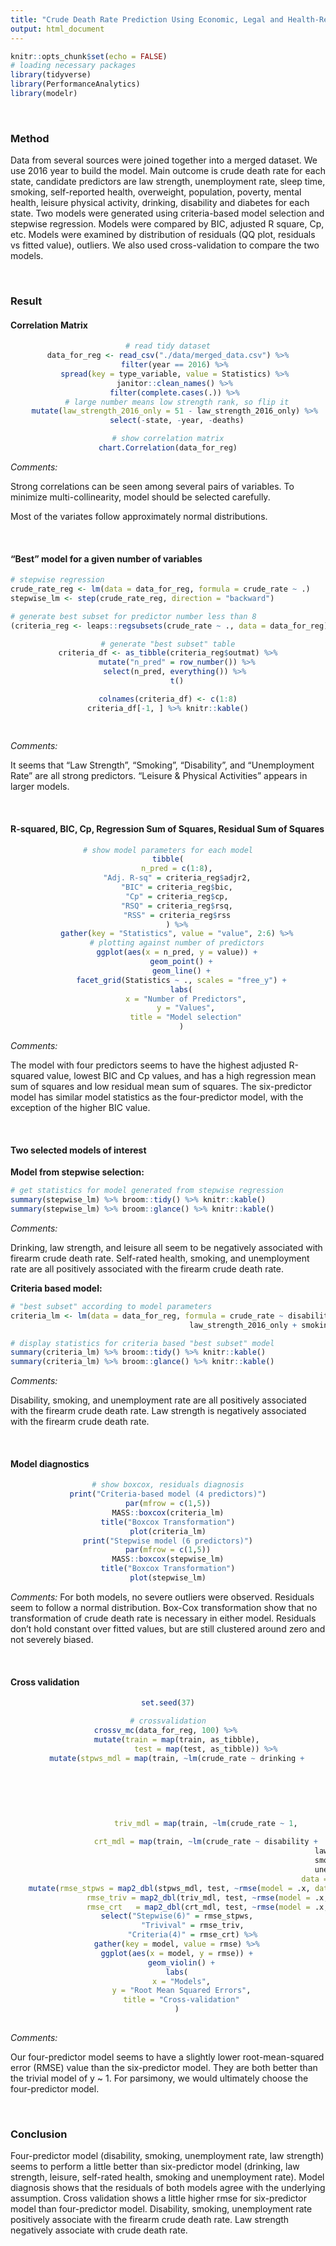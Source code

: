 ```yaml
---
title: "Crude Death Rate Prediction Using Economic, Legal and Health-Related Predictors"
output: html_document
---
```


```r
knitr::opts_chunk$set(echo = FALSE)
# loading necessary packages
library(tidyverse)
library(PerformanceAnalytics)
library(modelr)
```

<br>

### Method

Data from several sources were joined together into a merged dataset. We use 2016 year to build the model. Main outcome is crude death rate for each state, candidate predictors are law strength, unemployment rate, sleep time, smoking, self-reported health, overweight, population, poverty, mental health, leisure physical activity, drinking, disability and diabetes for each state. Two models were generated using criteria-based model selection and stepwise regression. Models were compared by BIC, adjusted R square, Cp, etc. Models were examined by distribution of residuals (QQ plot, residuals vs fitted value), outliers. We also used cross-validation to compare the two models.

<br>

### Result

#### Correlation Matrix

<center>

```r
# read tidy dataset
data_for_reg <- read_csv("./data/merged_data.csv") %>%
	filter(year == 2016) %>% 
	spread(key = type_variable, value = Statistics) %>% 
	janitor::clean_names() %>% 
	filter(complete.cases(.)) %>% 
	# large number means low strength rank, so flip it
	mutate(law_strength_2016_only = 51 - law_strength_2016_only) %>% 
	select(-state, -year, -deaths)

# show correlation matrix
chart.Correlation(data_for_reg)
```

</center>

*Comments:*

Strong correlations can be seen among several pairs of variables. To minimize multi-collinearity, model should be selected carefully.

Most of the variates follow approximately normal distributions.

<br>

#### "Best" model for a given number of variables

```r
# stepwise regression
crude_rate_reg <- lm(data = data_for_reg, formula = crude_rate ~ .)
stepwise_lm <- step(crude_rate_reg, direction = "backward")

# generate best subset for predictor number less than 8
(criteria_reg <- leaps::regsubsets(crude_rate ~ ., data = data_for_reg) %>% summary())

```

<center>

```r
# generate "best subset" table
criteria_df <- as_tibble(criteria_reg$outmat) %>%
	mutate("n_pred" = row_number()) %>%
	select(n_pred, everything()) %>% 
	t()

colnames(criteria_df) <- c(1:8)
criteria_df[-1, ] %>% knitr::kable()
	
	
```

</center>

*Comments:*

It seems that "Law Strength", "Smoking", "Disability", and "Unemployment Rate" are all strong predictors. "Leisure & Physical Activities" appears in larger models.

<br>

#### R-squared, BIC, Cp, Regression Sum of Squares, Residual Sum of Squares

<center>

```r
# show model parameters for each model
tibble(
	n_pred = c(1:8),
	"Adj. R-sq" = criteria_reg$adjr2,
	"BIC" = criteria_reg$bic,
	"Cp" = criteria_reg$cp,
	"RSQ" = criteria_reg$rsq,
	"RSS" = criteria_reg$rss
	) %>%
	gather(key = "Statistics", value = "value", 2:6) %>%
	# plotting against number of predictors
	ggplot(aes(x = n_pred, y = value)) +
	  geom_point() +
	  geom_line() +
	  facet_grid(Statistics ~ ., scales = "free_y") +
	  labs(
	  	x = "Number of Predictors",
	  	y = "Values",
	  	title = "Model selection"
	  )
```

</center>

*Comments:*

The model with four predictors seems to have the highest adjusted R-squared value, lowest BIC and Cp values, and has a high regression mean sum of squares and low residual mean sum of squares. The six-predictor model has similar model statistics as the four-predictor model, with the exception of the higher BIC value. 

<br>

#### Two selected models of interest

**Model from stepwise selection:**

```r
# get statistics for model generated from stepwise regression
summary(stepwise_lm) %>% broom::tidy() %>% knitr::kable()
summary(stepwise_lm) %>% broom::glance() %>% knitr::kable()

```

*Comments:*

Drinking, law strength, and leisure all seem to be negatively associated with firearm crude death rate. Self-rated health, smoking, and unemployment rate are all positively associated with the firearm crude death rate.

**Criteria based model:**

```r
# "best subset" according to model parameters
criteria_lm <- lm(data = data_for_reg, formula = crude_rate ~ disability +
										law_strength_2016_only + smoking + unemployment_rate)

# display statistics for criteria based "best subset" model
summary(criteria_lm) %>% broom::tidy() %>% knitr::kable()
summary(criteria_lm) %>% broom::glance() %>% knitr::kable()
```

*Comments:*

Disability, smoking, and unemployment rate are all  positively associated with the firearm crude death rate. Law strength is negatively associated with the firearm crude death rate.

<br>

#### Model diagnostics

<center>

```r
# show boxcox, residuals diagnosis
print("Criteria-based model (4 predictors)")
par(mfrow = c(1,5))
MASS::boxcox(criteria_lm)
title("Boxcox Transformation")
plot(criteria_lm)
print("Stepwise model (6 predictors)")
par(mfrow = c(1,5))
MASS::boxcox(stepwise_lm)
title("Boxcox Transformation")
plot(stepwise_lm)
```

</center>

*Comments:*
For both models, no severe outliers were observed. Residuals seem to follow a normal distribution. Box-Cox transformation show that no transformation of crude death rate is necessary in either model. Residuals don't hold constant over fitted values, but are still clustered around zero and not severely biased.

<br>

#### Cross validation

<center>

```r

set.seed(37)

# crossvalidation
crossv_mc(data_for_reg, 100) %>% 
	mutate(train = map(train, as_tibble),
				 test = map(test, as_tibble)) %>%
	mutate(stpws_mdl = map(train, ~lm(crude_rate ~ drinking +
																			law_strength_2016_only +
																			leisure_physical_activities +
																			self_reported_health +
																			smoking +
																			unemployment_rate,
																		data = .x)),
				 triv_mdl = map(train, ~lm(crude_rate ~ 1,
																		data = .x)),
				 crt_mdl = map(train, ~lm(crude_rate ~ disability +
				 												 	law_strength_2016_only +
				 												 	smoking +
				 												 	unemployment_rate,
				 												 data = .x))) %>% 
	mutate(rmse_stpws = map2_dbl(stpws_mdl, test, ~rmse(model = .x, data = .y)),
				 rmse_triv = map2_dbl(triv_mdl, test, ~rmse(model = .x, data = .y)),
				 rmse_crt   = map2_dbl(crt_mdl, test, ~rmse(model = .x, data = .y))) %>% 
	select("Stepwise(6)" = rmse_stpws,
	       "Trivival" = rmse_triv,
	       "Criteria(4)" = rmse_crt) %>%
	gather(key = model, value = rmse) %>%
	ggplot(aes(x = model, y = rmse)) +
	  geom_violin() +
    labs(
      x = "Models",
      y = "Root Mean Squared Errors",
      title = "Cross-validation"
    )
    


```

</center>

*Comments:*

Our four-predictor model seems to have a slightly lower root-mean-squared error (RMSE) value than the six-predictor model. They are both better than the trivial model of y ~ 1. For parsimony, we would ultimately choose the four-predictor model.

<br>

### Conclusion

Four-predictor model (disability, smoking, unemployment rate, law strength) seems to perform a little better than six-predictor model (drinking, law strength, leisure, self-rated health, smoking and unemployment rate). Model diagnosis shows that the residuals of both models agree with the underlying assumption. Cross validation shows a little higher rmse for six-predictor model than four-predictor model. Disability, smoking, unemployment rate positively associate with the firearm crude death rate. Law strength negatively associate with crude death rate.

